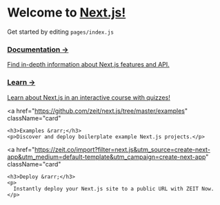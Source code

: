 

<Head>
  <title>Create Next App</title>
</Head>

# Welcome to <a href="https://nextjs.org">Next.js!</a>

Get started by editing <code>pages/index.js</code>

<div className="grid">

  <a href="https://nextjs.org/docs" className="card">
    <h3>Documentation &rarr;</h3>
    <p>Find in-depth information about Next.js features and API.</p>
  </a>

  <a href="https://nextjs.org/learn" className="card">
    <h3>Learn &rarr;</h3>
    <p>Learn about Next.js in an interactive course with quizzes!</p>
  </a>

  <a
    href="https://github.com/zeit/next.js/tree/master/examples"
    className="card"
  >
    <h3>Examples &rarr;</h3>
    <p>Discover and deploy boilerplate example Next.js projects.</p>
  </a>

  <a
    href="https://zeit.co/import?filter=next.js&utm_source=create-next-app&utm_medium=default-template&utm_campaign=create-next-app"
    className="card"
  >
    <h3>Deploy &rarr;</h3>
    <p>
      Instantly deploy your Next.js site to a public URL with ZEIT Now.
    </p>
  </a>
</div>

